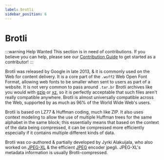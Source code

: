 ```yaml
---
label: brotli
sidebar_position: 6
---
```


# Brotli

:::warning Help Wanted
This section is in need of contributions. If you believe you can help, please see our [Contribution Guide](../contribution-guide.mdx) to get started as a contributor!
:::

Brotli was released by Google in late 2013, & it is commonly used on the Web for content delivery. It is a core part of the `.woff2` Web Open Font Format, allowing web fonts to be smaller when sent to users as part of a website. It is not very common to pass around `.tar.br` Brotli archives like you would with [gzip](../data/gzip.mdx) or [xz](../data/xz.mdx), so it is perfectly acceptable that such files aren't really compatible anywhere. Brotli is almost universally compatible across the Web, supported by as much as 96% of the World Wide Web's users.

Brotli is based on LZ77 & Huffman coding, much like ZIP. It also uses context modeling to allow the use of multiple Huffman trees for the same alphabet in the same block; this essentially means that based on the context of the data being compressed, it can be compressed more efficiently especially if it contains multiple different kinds of data.

Brotli was co-authored & partially developed by Jyrki Alakuijala, who also worked on [JPEG-XL](../images/JXL.mdx) & the efficient [JPEG](../images/JPEG.mdx) encoder jpegli. JPEG-XL's metadata information is usually Brotli-compressed.